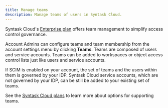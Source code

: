 ```yaml
---
title: Manage teams
description: Manage teams of users in Syntask Cloud.
---
```


Syntask Cloud's [Enterprise plan](https://www.syntask.khulnasoft.com/pricing) offers team management to simplify access control governance.

Account Admins can configure teams and team membership from the account settings menu by clicking **Teams**.
Teams are composed of users and service accounts.
Teams can be added to workspaces or object access control lists just like users and service accounts.

If SCIM is enabled on your account, the set of teams and the users within them is governed by your IDP.
Syntask Cloud service accounts, which are not governed by your IDP, can be still be added to your existing set of teams.

See the [Syntask Cloud plans](https://www.syntask.khulnasoft.com/pricing) to learn more about options for supporting teams.

